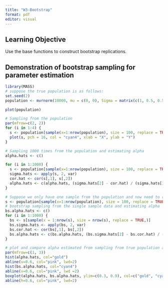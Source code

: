 ```yaml
---
title: "W3-Bootstrap"
format: pdf
editor: visual
---
```


## Learning Objective

Use the base functions to construct bootstrap replications.

## Demonstration of bootstrap sampling for parameter estimation 

```r
library(MASS) 
# suppose the true population is as follows: 
set.seed(2) 
population <- mvrnorm(10000, mu = c(0, 0), Sigma = matrix(c(1, 0.5, 0.5, 1.25), ncol = 2), empirical = TRUE)

plot(population) 
```

```r
# Sampling from the population
par(mfrow=c(2, 2))
for (i in 1:4) {
  s <- population[sample(x=1:nrow(population), size = 100, replace = TRUE),]
  plot(s, pch = 16, col = "cyan4", xlab = "X", ylab = "Y")
}
```

```r
# Sampling 1000 times from the population and estimating alpha
alpha.hats <- c()

for (i in 1:1000) {
  s <- population[sample(x=1:nrow(population), size = 100, replace = TRUE),]
  sigma.hats <- apply(s, 2, var) 
  cor.hat <- cor(s[,1], s[,2])
  alpha.hats <- c(alpha.hats, (sigma.hats[2] - cor.hat) / (sigma.hats[1] + sigma.hats[2] - 2*cor.hat))
}

```

```r
# Suppose we only have one sample from the population and now need to rely on bootstrap approach 
s <- population[sample(x=1:nrow(population), size = 100, replace = TRUE),]
# bootstrap sampling from the single sample data and estimating alpha
bs.alpha.hats <- c() 
for (i in 1:1000) {
  bs <- s[sample(x = 1:nrow(s), size = nrow(s), replace = TRUE,)]
  bs.sigma.hats <- apply(bs, 2, var)
  bs.cor.hat <- cor(bs[,1], bs[,2])
  bs.alpha.hats <- c(bs.alpha.hats, (bs.sigma.hats[2] - bs.cor.hat) / (bs.sigma.hats[1] + bs.sigma.hats[2] - 2*bs.cor.hat))
}
```

```r
# plot and compare alpha estimated from sampling from true population and bootstrap sampling
par(mfrow=c(1, 3))
hist(alpha.hats, col="gold") 
abline(v=0.6, col="pink", lwd=2) 
hist(bs.alpha.hats, col="cyan4")
abline(v=0.6, col="pink", lwd =2)
boxplot(alpha.hats, bs.alpha.hats, ylim=c(0.3, 0.9), col=c("gold", "cyan4"))
abline(h=0.6, col="pink", lwd=2)
```
